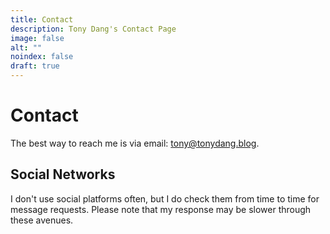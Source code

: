 ```yaml
---
title: Contact
description: Tony Dang's Contact Page
image: false
alt: ""
noindex: false
draft: true
---
```



# Contact

The best way to reach me is via email:
[tony@tonydang.blog](mailto:tony@tonydang.blog).

## Social Networks

I don't use social platforms often, but I do check them from time to time for
message requests. Please note that my response may be slower through these
avenues.
